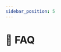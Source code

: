 ```yaml
---
sidebar_position: 5
---
```



# 🤔 FAQ

<Title
  title="🤔 FAQ"
  version={VERSION}
/>

Most common user issues:

<details>
  <summary>
    ### #1 I get timeline overlapping errors when extracting my files
  </summary>

Verify your <ExcelIcon /> configuration for the files mentioned
in console's error.

The application does not allow two audio events happening
at the same time in a given interval for a given <b>site</b>.

</details>

<details>
  <summary>
    ### #2 I generated a full <StorageIcon /> storage file and can not visualise it
  </summary>

Make sure to `Quit` the Processing menu before loading to Visualisation.

</details>

